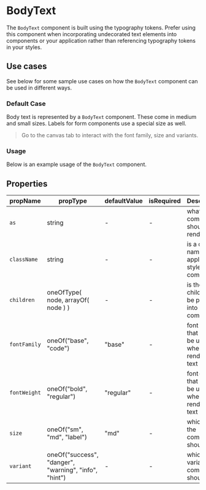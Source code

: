 


# BodyText

<Meta title="Core/Text/BodyText" component={BodyText} />

The `BodyText` component is built using the typography tokens.
Prefer using this component when incorporating undecorated text
elements into components or your application rather than
referencing typography tokens in your styles.

## Use cases

See below for some sample use cases on how the `BodyText` component
can be used in different ways.

### Default Case

Body text is represented by a `BodyText` component. These
come in medium and small sizes. Labels for form components use a
special size as well.

> Go to the canvas tab to interact with the font family, size and
> variants.

<Canvas>
  <Story id="core-text-bodytext--default-case" />
</Canvas>

### Usage

Below is an example usage of the `BodyText` component.

<Canvas>
  <Story id="core-text-bodytext--usage-example" />
</Canvas>

## Properties

| propName     | propType                                              | defaultValue | isRequired | Description                                         |
| ------------ | ----------------------------------------------------- | ------------ | ---------- | --------------------------------------------------- |
| `as`         | string                                                | -            | -          | what the component should be rendered as            |
| `className`  | string                                                | -            | -          | is a class name to apply to the styled component    |
| `children`   | oneOfType( node, arrayOf( node ) )                    | -            | -          | is the children to be passed into component         |
| `fontFamily` | oneOf("base", "code")                                 | "base"       | -          | font family that should be used when rendering text |
| `fontWeight` | oneOf("bold", "regular")                              | "regular"    | -          | font-family that should be used when rendering text |
| `size`       | oneOf("sm", "md", "label")                            | "md"         | -          | which size the component should be                  |
| `variant`    | oneOf("success", "danger", "warning", "info", "hint") | -            | -          | which variant the component should be               |
